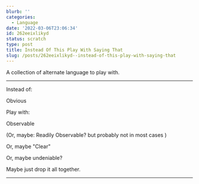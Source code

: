 ```yaml
---
blurb: ''
categories:
  - Language
date: '2022-03-06T23:06:34'
id: 262eeixlikyd
status: scratch
type: post
title: Instead Of This Play With Saying That
slug: /posts/262eeixlikyd--instead-of-this-play-with-saying-that
---
```



A collection of alternate language to play with. 

---

Instead of:

Obvious

Play with:

Observable 

(Or, maybe: Readily Observable? but probably not in most cases )

Or, maybe "Clear"

Or, maybe undeniable?



Maybe just drop it all together. 



---





